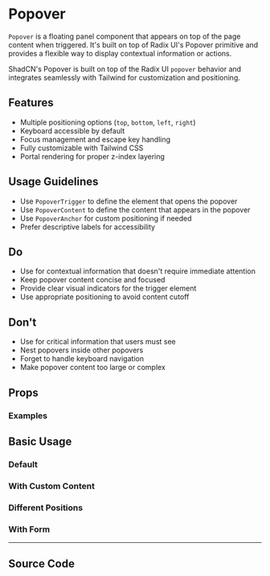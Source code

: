 
<Meta of={PopoverStories} />

# Popover

`Popover` is a floating panel component that appears on top of the page content when triggered. It's built on top of Radix UI's Popover primitive and provides a flexible way to display contextual information or actions.

ShadCN's Popover is built on top of the Radix UI `popover` behavior and integrates seamlessly with Tailwind for customization and positioning.

## Features

- Multiple positioning options (`top`, `bottom`, `left`, `right`)
- Keyboard accessible by default
- Focus management and escape key handling
- Fully customizable with Tailwind CSS
- Portal rendering for proper z-index layering

## Usage Guidelines

- Use `PopoverTrigger` to define the element that opens the popover
- Use `PopoverContent` to define the content that appears in the popover
- Use `PopoverAnchor` for custom positioning if needed
- Prefer descriptive labels for accessibility

## Do

- Use for contextual information that doesn't require immediate attention
- Keep popover content concise and focused
- Provide clear visual indicators for the trigger element
- Use appropriate positioning to avoid content cutoff

## Don't

- Use for critical information that users must see
- Nest popovers inside other popovers
- Forget to handle keyboard navigation
- Make popover content too large or complex

## Props

<Controls of={PopoverStories.Default} />

### Examples

## Basic Usage

### Default

<Canvas of={PopoverStories.Default} />

### With Custom Content

<Canvas of={PopoverStories.WithCustomContent} />

### Different Positions

<Canvas of={PopoverStories.TopPosition} />

<Canvas of={PopoverStories.BottomPosition} />

<Canvas of={PopoverStories.LeftPosition} />

<Canvas of={PopoverStories.RightPosition} />

### With Form

<Canvas of={PopoverStories.WithForm} />

---

## Source Code

<Source of={PopoverStories.Default} language='tsx' />

